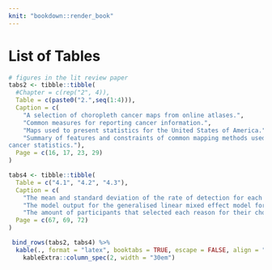 ```yaml
---
knit: "bookdown::render_book"
---
```


# List of Tables {-}

```r
# figures in the lit review paper
tabs2 <- tibble::tibble(
  #Chapter = c(rep("2", 4)),
  Table = c(paste0("2.",seq(1:4))),
  Caption = c(
    "A selection of choropleth cancer maps from online atlases.",
    "Common measures for reporting cancer information.",
    "Maps used to present statistics for the United States of America.",
    "Summary of features and constraints of common mapping methods used to display
cancer statistics."),
  Page = c(16, 17, 23, 29)
)

tabs4 <- tibble::tibble(
  Table = c("4.1", "4.2", "4.3"),
  Caption = c(
    "The mean and standard deviation of the rate of detection for each trend model, calculated for the choropleth and hexagon tile map displays.",
    "The model output for the generalised linear mixed effect model for detection rate.",
    "The amount of participants that selected each reason for their choice of plot when looking at each trend model shown in Choropleth and Hexagon Tile maps."),
  Page = c(67, 69, 72)
)


```


```r
 bind_rows(tabs2, tabs4) %>%  
  kable(., format = "latex", booktabs = TRUE, escape = FALSE, align = "rlr") %>%
    kableExtra::column_spec(2, width = "30em")
```

<!-- ```{r tabs4, echo = FALSE, warning = FALSE, results = "asis"} -->
<!--  kable(tabs4, format = "latex", booktabs = TRUE, escape = FALSE, align = "rlr") %>%  -->
<!--   kableExtra::column_spec(2, width = "30em") -->
<!-- ``` -->

